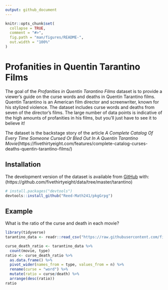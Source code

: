 ```yaml
---
output: github_document
---
```


<!-- README.md is generated from README.Rmd. Please edit that file -->

<!-- You'll still need to render `README.Rmd` regularly, to keep `README.md` up-to-date. `devtools::build_readme()` is handy for this.  -->

```r
knitr::opts_chunk$set(
  collapse = TRUE,
  comment = "#>",
  fig.path = "man/figures/README-",
  out.width = "100%"
)
```

# Profanities in Quentin Tarantino Films

<!-- badges: start -->
<!-- badges: end -->

The goal of the *Profanities in Quentin Tarantino Films* dataset is to provide a viewer's guide on the curse words and deaths in Quentin Tarantino films. Quentin Tarantino is an American film director and screenwriter, known for his stylized violence. The dataset includes curse words and deaths from seven of the director's films. The large number of data points is indicative of the high amounts of profanities in his films, but you'll just have to see it to believe it!

The dataset is the backstage story of the article *A Complete Catalog Of Every Time Someone Cursed Or Bled Out In A Quentin Tarantino Movie*(https://fivethirtyeight.com/features/complete-catalog-curses-deaths-quentin-tarantino-films/)

## Installation

The development version of the dataset is available from [GitHub](https://github.com) with: (https://github.com/fivethirtyeight/data/tree/master/tarantino)

``` r
# install.packages("devtools")
devtools::install_github("Reed-Math241/pkgGrpg")
```
## Example

What is the ratio of the curse and death in each movie?

```r
library(tidyverse)
tarantino_data <- readr::read_csv("https://raw.githubusercontent.com/fivethirtyeight/data/master/tarantino/tarantino.csv")

curse_death_ratio <- tarantino_data %>%
  count(movie, type)
ratio <- curse_death_ratio %>%
  as.data.frame() %>%
  pivot_wider(names_from = type, values_from = n) %>%
  rename(curse = "word") %>%
  mutate(ratio = curse/death) %>%
  arrange(desc(ratio))
ratio
```





